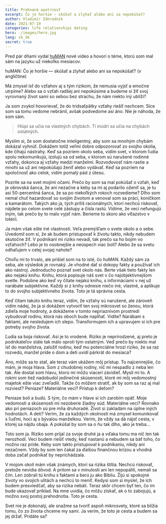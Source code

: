 ```yaml
---
title: Prehnaná opatrnosť
excerpt: Čo je horšie — skúšať a zlyhať alebo ani sa nepokúšať?
author: Vladimír Záhradník
date: 2021-07-19
categories: life relationships dating
hero: ./images/hero.jpg
lang: sk_SK
secret: true
---
```


Pred pár dňami vydal [huMAN][human] nové video a hovorí o téme, ktorú som mal sám na jazyku už niekoľko mesiacov.

<div class="Image__Medium">
  <YouTube videoId="oQaQ_JHHPcU" />
  <figcaption>huMAN: Čo je horšie — skúšať a zlyhať alebo ani sa nepokúšať? (v angličtine)</figcaption>
</div>

Má zmysel ísť do vzťahov aj s tým rizikom, že nemusia vyjsť a emočne utrpíme? Alebo sa o vzťah radšej ani nepokúsime a budeme si žiť svoj vyrovnaný život sami so sebou bez strachu, že nám niekto iný ublíži?

Ja som zvykol hovorievať, že do tridsaťpätky vzťahy riešiť nechcem. Síce som sa tomu vedome nebránil, avšak podvedome asi áno. Nie je náhoda, že som sám.

> Hlúpi sa učia na vlastných chybách. Tí múdri sa učia na chybách ostatných.

Myslím si, že som dostatočne inteligentný, aby som sa mnohým chybám dokázal vyhnúť. Dokážem totiž veľmi dobre odpozorovať zo svojho okolia, kde číhajú nástrahy. Keď sa pozriem okolo seba, vidím svet, v ktorom ľudia spolu nekomunikujú, izolujú sa od seba, v ktorom sú narušené rodinné vzťahy, dokonca aj vzťahy medzi manželmi. Rozvodovosť nám rastie a mnohí sa už ani nepokúšajú ženiť alebo vydávať. Keď sa pozriem na spoločnosť ako celok, vidím pomalý pád z útesu.

Pozrite sa na svet mojimi očami. Prečo by som sa mal pokúšať o vzťah, keď je obrovská šanca, že ani nezačne a keby sa mi aj podarilo oženiť sa, je tu asi 50-percentná šanca, že sa po niekoľkých rokoch rozvedieme? Dlho som nemal chuť hazardovať so svojím životom a venoval som sa práci, koníčkom a kamarátom. Takých ako ja, tých príliš racionálnych, ktorí nechcú riskovať, nájdete po celom svete celé zástupy a čísla rastú. Vidíme, že veci nefungujú iným, tak prečo by to malo vyjsť nám. Berieme to skoro ako víťazstvo v lotérii.

Ja mám však ešte iné vlastnosti. Veľa premýšľam o svete okolo a o sebe. Uvedomil som si, že ak budem pristupovať k životu takto, nikdy nebudem skutočne žiť. V podnikaní mi riziko nevadí, tak prečo sa ho bojím vo vzťahoch? Lebo je to osobnejšie a neúspech viac bolí? Alebo že sa svetu odhaľujem v celej svojej nahote?

Chvíľu mi to trvalo, ale prišiel som na to isté, čo huMAN. Každý sám za seba, ale výsledok je rovnaký. Je vhodné dať si dokopy fakty a používať ich ako nástroj. Jednoducho poznať svet okolo nás. Berte však tieto fakty len ako nejakú knihu. Knihu, ktorá popisuje náš svet v čo najobjektívnejšom svetle. Podobne ako keď vy čítate nejakú knihu, s informáciami v nej už narábate subjektívne. Každý si z knihy odnesie niečo iné, vlastné, a aplikuje to do svojho subjektívneho života. Toto je tá správna cesta.

Keď čítam takúto knihu teraz, vidím, že vzťahy sú narušené, ale zároveň vidím nádej, že ja si dokážem vytvoriť ten svoj mikrosvet so ženou, ktorá zdieľa moje hodnoty, a dokážeme v tomto nepriaznivom prostredí vybudovať rodinu, ktorá nás oboch bude napĺňať. Vidíte? Narábam s faktami, ale nesledujem ich slepo. Transformujem ich a upravujem si ich pre potreby svojho života.

Ľudia sa boja riskovať. Asi je to vrodené. Riziko je neprirodzené, aj preto je podnikateľov stále tak málo oproti tým ostatným. Veď prečo by niekto mal ísť do manželstva, založiť rodinu, keď mu potenciálne hrozí riziko, že sa raz rozvedú, manžel príde o dom a deti uvidí párkrát do mesiaca?

Áno, môže sa to stať, ale teraz vám ukážem môj prístup. To najcennejšie, čo mám, je moja hlava. Som z chudobnej rodiny, nič mi nespadlo z neba len tak. Ale dostal som hlavu, ktorú mi môžu viacerí závidieť. Myslí mi to. A rokmi som tiež nadobudol jedinečné skúsenosti, ktoré mi môj vedomostný majetok ešte viac zveľadili. Takže čo môžem stratiť, ak by som sa raz aj mal rozviesť? Peniaze? Materiálne veci? Prístup k deťom?

Peniaze boli a budú. S tým, čo mám v hlave si ich zarobím opäť. Moje vedomosti a skúsenosti mi nezoberie žiadny súd. Materiálne veci? Rovnako ako pri peniazoch sú pre mňa druhoradé. Život si zakladám na úplne iných hodnotách. A deti? Verím, že za každých okolností má zmysel komunikovať s ľuďmi, hoci aj s bývalou manželkou. Verím, že vždy sa dá nájsť cesta, v ktorej sa nájdu obaja. A pokúšal by som sa o ňu tak dlho, ako je treba...

Toto som ja. Riziko som prijal za svoje druhé ja a vďaka tomu ma nič len tak nerozhodí. Veci budem riešiť vtedy, keď nastanú a nebudem sa báť toho, čo možno raz príde. Keby som takto pristupoval k podnikaniu, nikdy ani nezačnem. Vždy by som len čakal za ďalšou finančnou krízou a vhodná doba začať podnikať by neprichádzala.

V mojom okolí mám však známych, ktorí sa rizika štítia. Nechcú riskovať, pretože nevidia dôvod. A pritom sa v minulosti ani len nepopálili, nemali sa čím. Len zobrali tú knihu s faktami a berú ju ako Bibliu. Žijú si spokojné životy vo svojich ulitách a nechcú to meniť. Kedysi som si myslel, že ich budem presviedčať, aby sa rizika nebáli. Teraz skôr chcem byť ten, čo im bude ukazovať príklad. Na mne uvidia, čo môžu získať, ak o to zabojujú, a možno svoj postoj prehodnotia. Toto je cesta.

Svet nie je dokonalý, ale snažme sa tvoriť aspoň mikrosvety, ktoré sa blížia tomu, čo zo života chceme my sami. Ja verím, že toto je cesta a budem sa jej držať. Pridáte sa?

[//]: # (Used references)
[human]: https://www.youtube.com/channel/UCT2dUsMtd08RfaH12O9DCDg
